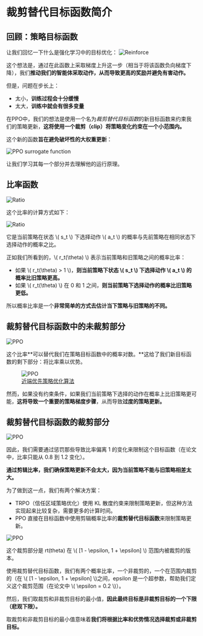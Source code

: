 # 裁剪替代目标函数简介
## 回顾：策略目标函数

让我们回忆一下什么是强化学习中的目标优化：
<img src="https://huggingface.co/datasets/huggingface-deep-rl-course/course-images/resolve/main/en/unit9/lpg.jpg" alt="Reinforce"/>

这个想法是，通过在此函数上采取梯度上升这一步（相当于将该函数负向梯度下降），我们**推动我们的智能体采取动作，从而导致更高的奖励并避免有害动作。**

但是，问题在步长上：
- 太小，**训练过程会十分缓慢**
- 太大，**训练中就会有很多变量**


在PPO中，我们的想法是使用一个名为*裁剪替代目标函数*的新目标函数来约束我们的策略更新，**这将使用一个裁剪（clip）将策略变化约束在一个小范围内。**

这个新的函数**旨在避免破坏性的大权重更新**：

<img src="https://huggingface.co/datasets/huggingface-deep-rl-course/course-images/resolve/main/en/unit9/ppo-surrogate.jpg" alt="PPO surrogate function"/>

让我们学习其每一个部分并去理解他的运行原理。

## 比率函数
<img src="https://huggingface.co/datasets/huggingface-deep-rl-course/course-images/resolve/main/en/unit9/ratio1.jpg" alt="Ratio"/>

这个比率的计算方式如下：

<img src="https://huggingface.co/datasets/huggingface-deep-rl-course/course-images/resolve/main/en/unit9/ratio2.jpg" alt="Ratio"/>

它是当前策略在状态 \\( s_t \\) 下选择动作 \\( a_t \\) 的概率与先前策略在相同状态下选择动作的概率之比。

正如我们所看到的，\\( r_t(\theta) \\) 表示当前策略和旧策略之间的概率比率：


- 如果 \\( r_t(\theta) > 1 \\)，**则当前策略下状态 \\( s_t \\) 下选择动作 \\( a_t \\) 的概率比旧策略更高。**
- 如果 \\( r_t(\theta) \\) 在 0 和 1 之间，**则当前策略下选择动作的概率比旧策略更低。**

所以概率比率是一个**非常简单的方式去估计当下策略与旧策略的不同。**


## 裁剪替代目标函数中的未裁剪部分
<img src="https://huggingface.co/datasets/huggingface-deep-rl-course/course-images/resolve/main/en/unit9/unclipped1.jpg" alt="PPO"/>

这个比率**可以替代我们在策略目标函数中的概率对数。**这给了我们新目标函数的剩下部分：将比率乘以优势。

<figure class="image table text-center m-0 w-full">
  <img src="https://huggingface.co/datasets/huggingface-deep-rl-course/course-images/resolve/main/en/unit9/unclipped2.jpg" alt="PPO"/>
  <figcaption><a href="https://arxiv.org/pdf/1707.06347.pdf">近端优先策略优化算法</a></figcaption>
</figure>

然而，如果没有约束条件，如果我们当前策略下选择的动作在概率上比旧策略更可能，**这将导致一个重要的策略梯度步骤**，从而导致**过度的策略更新。**

## 裁剪替代目标函数的裁剪部分

<img src="https://huggingface.co/datasets/huggingface-deep-rl-course/course-images/resolve/main/en/unit9/clipped.jpg" alt="PPO"/>

因此，我们需要通过惩罚那些导致比率偏离 1 的变化来限制这个目标函数（在论文中，比率只能从 0.8 到 1.2 变化）。

**通过剪辑比率，我们确保策略更新不会太大，因为当前策略不能与旧策略相差太大。**

为了做到这一点，我们有两个解决方案：

- TRPO（信任区域策略优化）使用 KL 散度约束来限制策略更新，但这种方法实现起来比较复杂，需要更多的计算时间。
- PPO 直接在目标函数中使用剪辑概率比率的**裁剪替代目标函数**来限制策略更新。

<img src="https://huggingface.co/datasets/huggingface-deep-rl-course/course-images/resolve/main/en/unit9/clipped.jpg" alt="PPO"/>

这个裁剪部分是 rt(theta) 在 \\( [1 - \epsilon, 1 + \epsilon] \\) 范围内被裁剪的版本。

使用裁剪替代目标函数，我们有两个概率比率，一个非裁剪的，一个在范围内裁剪的（在 \\( [1 - \epsilon, 1 + \epsilon] \\)之间，epsilon 是一个超参数，帮助我们定义这个裁剪范围（在论文中 \\( \epsilon = 0.2 \\)）。

然后，我们取裁剪和非裁剪目标的最小值，**因此最终目标是非裁剪目标的一个下限（悲观下限）。**

取裁剪和非裁剪目标的最小值意味着**我们将根据比率和优势情况选择裁剪或非裁剪目标。**

